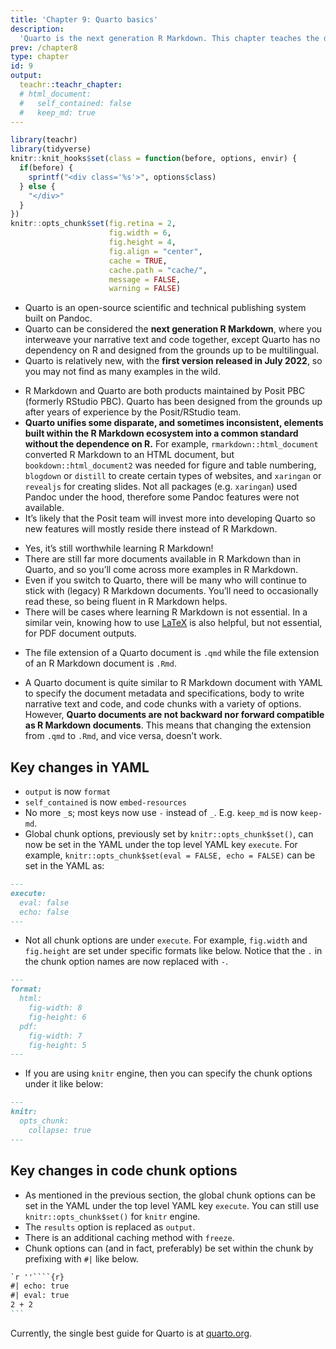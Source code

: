 ```yaml
---
title: 'Chapter 9: Quarto basics'
description:
  'Quarto is the next generation R Markdown. This chapter teaches the difference between Quarto and R Markdown, and the basic use of Quarto.'
prev: /chapter8
type: chapter
id: 9
output:
  teachr::teachr_chapter:
  # html_document:
  #   self_contained: false
  #   keep_md: true
---
```


```r
library(teachr)
library(tidyverse)
knitr::knit_hooks$set(class = function(before, options, envir) {
  if(before) {
    sprintf("<div class='%s'>", options$class)
  } else {
    "</div>"
  }
})
knitr::opts_chunk$set(fig.retina = 2,
                      fig.width = 6, 
                      fig.height = 4,
                      fig.align = "center",
                      cache = TRUE,
                      cache.path = "cache/",
                      message = FALSE,
                      warning = FALSE)
```

<exercise id="1" title="What is Quarto?">

* Quarto is an open-source scientific and technical publishing system built on Pandoc.
* Quarto can be considered the **next generation R Markdown**, where you interweave your narrative text and code together, except Quarto has no dependency on R and designed from the grounds up to be multilingual.
* Quarto is relatively new, with the **first version released in July 2022**, so you may not find as many examples in the wild. 

</exercise>

<exercise id="2" title="Why Quarto?">

* R Markdown and Quarto are both products maintained by Posit PBC (formerly RStudio PBC). Quarto has been designed from the grounds up after years of experience by the Posit/RStudio team. 
* **Quarto unifies some disparate, and sometimes inconsistent, elements built within the R Markdown ecosystem into a common standard without the dependence on R.** For example, `rmarkdown::html_document` converted R Markdown to an HTML document, but `bookdown::html_document2` was needed for figure and table numbering, `blogdown` or `distill` to create certain types of websites, and `xaringan` or `revealjs` for creating slides. Not all packages (e.g. `xaringan`) used Pandoc under the hood, therefore some Pandoc features were not available. 
* It's likely that the Posit team will invest more into developing Quarto so new features will mostly reside there instead of R Markdown.

</exercise>

<exercise id="3" title="Should you learn R Markdown?">

* Yes, it's still worthwhile learning R Markdown! 
* There are still far more documents available in R Markdown than in Quarto, and so you'll come across more examples in R Markdown. 
* Even if you switch to Quarto, there will be many who will continue to stick with (legacy) R Markdown documents. You'll need to occasionally read these, so being fluent in R Markdown helps. 
* There will be cases where learning R Markdown is not essential. In a similar vein, knowing how to use [LaTeX](https://www.latex-project.org/) is also helpful, but not essential, for PDF document outputs.

</exercise>


<exercise id="4" title="Transitioning from R Markdown to Quarto">

* The file extension of a Quarto document is `.qmd` while the file extension of an R Markdown document is `.Rmd`. 

* A Quarto document is quite similar to R Markdown document with YAML to specify the document metadata and specifications, body to write narrative text and code, and code chunks with a variety of options. However, **Quarto documents are not backward nor forward compatible as R Markdown documents**. This means that changing the extension from `.qmd` to `.Rmd`, and vice versa, doesn't work.

## Key changes in YAML

* `output` is now `format`
* `self_contained` is now `embed-resources`
* No more `_`s; most keys now use `-` instead of `_`. E.g. `keep_md` is now `keep-md`.
* Global chunk options, previously set by `knitr::opts_chunk$set()`, can now be set in the YAML under the top level YAML key `execute`. For example, `knitr::opts_chunk$set(eval = FALSE, echo = FALSE)` can be set in the YAML as:
````markdown
---
execute: 
  eval: false
  echo: false
---
````
* Not all chunk options are under `execute`. For example, `fig.width` and `fig.height` are set under specific formats like below. Notice that the `.` in the chunk option names are now replaced with `-`.  

```markdown
---
format: 
  html:
    fig-width: 8
    fig-height: 6
  pdf:
    fig-width: 7
    fig-height: 5
---
```

* If you are using `knitr` engine, then you can specify the chunk options under it like below:
```markdown
---
knitr:
  opts_chunk: 
    collapse: true
---
```


## Key changes in code chunk options

* As mentioned in the previous section, the global chunk options can be set in the YAML under the top level YAML key `execute`. You can still use `knitr::opts_chunk$set()` for `knitr` engine.
* The `results` option is replaced as `output`. 
* There is an additional caching method with `freeze`. 
* Chunk options can (and in fact, preferably) be set within the chunk by prefixing with `#|` like below.

````markdown
`r ''````{r}
#| echo: true
#| eval: true
2 + 2
```
````



</exercise>

<exercise id="5" title="Additional Resource">

Currently, the single best guide for Quarto is at [quarto.org](https://quarto.org/).

</exercise>
